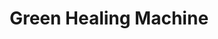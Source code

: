 ---
title: "Green Healing Machine"
meta_title: "Green Healing Machine craft"
description: "Craft de Green Healing Machine"
rank: "s"
draft: false
name: "Green Healing Machine"
recipe_img: "https://wiki.pokexgames.com/images/2/2f/Green_Healing_Machine.png"
level: 117
craft_time: 604800
result: 1
value_npc: 1
ingredients:
  - name: "Drawing Clipboards"
    quantity: 500
    item_img: "https://wiki.pokexgames.com/images/3/36/Drawing_Clipboard.png"
    value_npc: 1
  - name: "Remains Of Gears"
    quantity: 10
    item_img: "https://wiki.pokexgames.com/images/6/6b/Remains_Of_Gears.png"
    value_npc: 1
  - name: "Corrupted Magnet"
    quantity: 280
    item_img: "https://wiki.pokexgames.com/images/0/09/Corrupted-Magnet.gif"
    value_npc: 1
  - name: "Green Hair"
    quantity: 87
    item_img: "https://wiki.pokexgames.com/images/2/2c/Green_Hair.png"
    value_npc: 1
  - name: "Toxic Gosme"
    quantity: 200
    item_img: "https://wiki.pokexgames.com/images/c/ca/Toxic_Gosme.png"
    value_npc: 1
  - name: "Lovely Topknot"
    quantity: 87
    item_img: "https://wiki.pokexgames.com/images/e/e9/Lovely_Topknot.png"
    value_npc: 1
  - name: "Bagworm Green Leaves"
    quantity: 10
    item_img: "https://wiki.pokexgames.com/images/e/e0/Bagworm_Green_Leaves.png"
    value_npc: 1
---